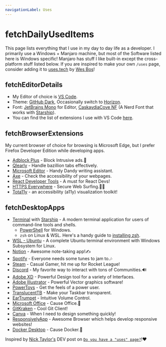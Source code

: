```yaml
---
navigationLabel: Uses
---
```


# fetchDailyUsedItems

This page lists everything that I use in my day to day life as a developer. I primarily use a Windows + Manjaro machine, 
but most of the Software listed here is Windows specific! Manjaro has stuff I like built-in except the cross-platform stuff listed below.
If you are inspired to make your own `/uses` page, consider 
adding it to [uses.tech](https://uses.tech/) by [Wes Bos](https://twitter.com/wesbos)!

## fetchEditorDetails
- My Editor of choice is [VS Code](https://code.visualstudio.com/).
- Theme: [GitHub Dark](https://marketplace.visualstudio.com/items?itemName=GitHub.github-vscode-theme), Occasionally switch to [Horizon](https://horizontheme.netlify.app/).
- Font: [JetBrains Mono](https://www.jetbrains.com/lp/mono/) for Editor, [CaskaydiaCove NF](https://www.nerdfonts.com/font-downloads) \(A Nerd Font that works with [Starship](https://starship.rs/)\).
- You can find the list of extensions I use with VS Code [here](https://gist.github.com/Amorpheuz/ccc185be3a3a9d4a51b2b43784853d5b).

## fetchBrowserExtensions
My current browser of choice for browsing is Microsoft Edge, but I prefer Firefox Developer Edition while developing apps.
- [Adblock Plus](https://adblockplus.org/) - Block Intrusive ads.🚯
- [Qlearly](https://qlearly.com/) - Handle bazillion tabs effectively.
- [Microsoft Editor](https://www.microsoft.com/en-in/microsoft-365/microsoft-editor) - Handy Dandy writing assistant.
- [Axe](https://www.deque.com/axe/) - Check the accessibility of your webpages.
- [React Developer Tools](https://microsoftedge.microsoft.com/addons/detail/react-developer-tools/gpphkfbcpidddadnkolkpfckpihlkkil) - A must for React Devs!
- [HTTPS Everywhere](https://www.eff.org/https-everywhere) - Secure Web Surfing.🏄‍♂️
- [Tota11y](https://khan.github.io/tota11y/) - an accessibility (a11y) visualization toolkit!

## fetchDesktopApps
- [Terminal](https://github.com/microsoft/terminal) with [Starship](https://starship.rs/) -  A modern terminal application for users of command-line tools and shells.
  - [PowerShell](https://github.com/PowerShell/PowerShell) for Windows.
  - `zsh` on Linux & WSL. Here's a handy guide to [installing zsh](https://gist.github.com/derhuerst/12a1558a4b408b3b2b6e).
- [WSL - Ubuntu](https://ubuntu.com/wsl) - A complete Ubuntu terminal environment with Windows Subsystem for Linux.
- [Notion](https://www.notion.so/product) - Awesome note-taking app!✍
- [Spotify](https://www.spotify.com/) - Everyone needs some tunes to jam to.🎶
- [Steam](https://store.steampowered.com/) - Casual Gamer, hit me up for Rocket League!
- [Discord](https://discordapp.com/) - My favorite way to interact with tons of Communities.🔊
- [Adobe XD](https://www.adobe.com/in/products/xd.html) - Powerful Design tool for a variety of Interfaces. 
- [Adobe Illustrator](https://www.adobe.com/in/products/illustrator.html) - Powerful Vector graphics software!
- [PowerToys](https://github.com/microsoft/PowerToys) - Get the feels of a power user.
- [TranslucentTB](https://github.com/TranslucentTB/TranslucentTB) - Make your Taskbar transparent.
- [EarTrumpet](https://github.com/File-New-Project/EarTrumpet) - Intuitive Volume Control.
- [Microsoft Office](https://www.office.com/) - Cause Office.📂
- [GitKraken](https://www.gitkraken.com/) - Cool Git Client!
- [Canva](https://www.canva.com/) - When I need to design something quickly!
- [ResponsivelyApp](https://responsively.app/) - Awesome Browser which helps develop responsive websites!
- [Docker Desktop](https://www.docker.com/products/docker-desktop) - Cause Docker.🐳

Inspired by [Nick Taylor's](https://dev.to/nickytonline) DEV post on [`Do you have a "uses" page?`](https://dev.to/nickytonline/do-you-have-a-uses-page-5b82)!❤

<Footer/>
